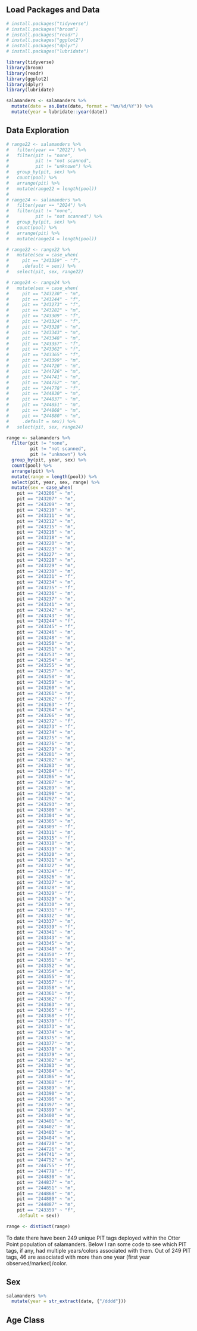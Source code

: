
## Load Packages and Data

```r
# install.packages("tidyverse")
# install.packages("broom")
# install.packages("readr")
# install.packages("ggplot2")
# install.packages("dplyr")
# install.packages("lubridate")

library(tidyverse)
library(broom)
library(readr)
library(ggplot2)
library(dplyr)
library(lubridate)
```

```r
salamanders <- salamanders %>% 
  mutate(date = as.Date(date, format = "%m/%d/%Y")) %>% 
  mutate(year = lubridate::year(date))
```

## Data Exploration

```r
# range22 <- salamanders %>%
#   filter(year == "2022") %>%
#   filter(pit != "none",
#          pit != "not scanned",
#          pit != "unknown") %>%
#   group_by(pit, sex) %>%
#   count(pool) %>%
#   arrange(pit) %>%
#   mutate(range22 = length(pool))
# 
# range24 <- salamanders %>%
#   filter(year == "2024") %>%
#   filter(pit != "none",
#          pit != "not scanned") %>%
#   group_by(pit, sex) %>%
#   count(pool) %>%
#   arrange(pit) %>%
#   mutate(range24 = length(pool))
```

```r
# range22 <- range22 %>% 
#   mutate(sex = case_when(
#     pit == "243359" ~ "f",
#     .default = sex)) %>% 
#   select(pit, sex, range22)
```

```r
# range24 <- range24 %>% 
#   mutate(sex = case_when(
#     pit == "243230" ~ "m",
#     pit == "243244" ~ "f",
#     pit == "243273" ~ "f",
#     pit == "243282" ~ "m",
#     pit == "243309" ~ "f",
#     pit == "243324" ~ "f",
#     pit == "243328" ~ "m",
#     pit == "243343" ~ "m",
#     pit == "243348" ~ "m",
#     pit == "243357" ~ "f",
#     pit == "243362" ~ "f",
#     pit == "243365" ~ "f",
#     pit == "243399" ~ "m",
#     pit == "244720" ~ "m",
#     pit == "244726" ~ "m",
#     pit == "244741" ~ "m",
#     pit == "244752" ~ "m",
#     pit == "244778" ~ "f",
#     pit == "244830" ~ "m",
#     pit == "244837" ~ "m",
#     pit == "244851" ~ "m",
#     pit == "244868" ~ "m",
#     pit == "244880" ~ "m",
#     .default = sex)) %>% 
#   select(pit, sex, range24)
```

```r
range <- salamanders %>%
  filter(pit != "none",
         pit != "not scanned",
         pit != "unknown") %>%
  group_by(pit, year, sex) %>%
  count(pool) %>%
  arrange(pit) %>%
  mutate(range = length(pool)) %>% 
  select(pit, year, sex, range) %>% 
  mutate(sex = case_when(
    pit == "243206" ~ "m",
    pit == "243207" ~ "m",
    pit == "243209" ~ "m",
    pit == "243210" ~ "m",
    pit == "243211" ~ "m",
    pit == "243212" ~ "m",
    pit == "243215" ~ "m",
    pit == "243216" ~ "m",
    pit == "243218" ~ "m",
    pit == "243220" ~ "m",
    pit == "243223" ~ "m",
    pit == "243227" ~ "m",
    pit == "243228" ~ "m",
    pit == "243229" ~ "m",
    pit == "243230" ~ "m",
    pit == "243231" ~ "f",
    pit == "243234" ~ "m",
    pit == "243235" ~ "f",
    pit == "243236" ~ "m",
    pit == "243237" ~ "m",
    pit == "243241" ~ "m",
    pit == "243242" ~ "m",
    pit == "243243" ~ "m",
    pit == "243244" ~ "f",
    pit == "243245" ~ "f",
    pit == "243246" ~ "m",
    pit == "243248" ~ "m",
    pit == "243250" ~ "m",
    pit == "243251" ~ "m",
    pit == "243253" ~ "m",
    pit == "243254" ~ "m",
    pit == "243255" ~ "m",
    pit == "243257" ~ "m",
    pit == "243258" ~ "m",
    pit == "243259" ~ "m",
    pit == "243260" ~ "m",
    pit == "243261" ~ "m",
    pit == "243262" ~ "f",
    pit == "243263" ~ "f",
    pit == "243264" ~ "m",
    pit == "243266" ~ "m",
    pit == "243272" ~ "f",
    pit == "243273" ~ "f",
    pit == "243274" ~ "m",
    pit == "243275" ~ "m",
    pit == "243276" ~ "m",
    pit == "243279" ~ "m",
    pit == "243281" ~ "m",
    pit == "243282" ~ "m",
    pit == "243283" ~ "m",
    pit == "243284" ~ "f",
    pit == "243286" ~ "m",
    pit == "243287" ~ "m",
    pit == "243289" ~ "m",
    pit == "243290" ~ "m",
    pit == "243292" ~ "m",
    pit == "243293" ~ "m",
    pit == "243300" ~ "m",
    pit == "243304" ~ "m",
    pit == "243305" ~ "m",
    pit == "243309" ~ "f",
    pit == "243311" ~ "m",
    pit == "243315" ~ "f",
    pit == "243318" ~ "m",
    pit == "243319" ~ "m",
    pit == "243320" ~ "m",
    pit == "243321" ~ "m",
    pit == "243322" ~ "m",
    pit == "243324" ~ "f",
    pit == "243326" ~ "m",
    pit == "243327" ~ "m",
    pit == "243328" ~ "m",
    pit == "243329" ~ "f",
    pit == "243329" ~ "m",
    pit == "243330" ~ "m",
    pit == "243331" ~ "f",
    pit == "243332" ~ "m",
    pit == "243337" ~ "m",
    pit == "243339" ~ "f",
    pit == "243341" ~ "m",
    pit == "243343" ~ "m",
    pit == "243345" ~ "m",
    pit == "243348" ~ "m",
    pit == "243350" ~ "f",
    pit == "243351" ~ "m",
    pit == "243352" ~ "m",
    pit == "243354" ~ "m",
    pit == "243355" ~ "m",
    pit == "243357" ~ "f",
    pit == "243358" ~ "m",
    pit == "243361" ~ "m",
    pit == "243362" ~ "f",
    pit == "243363" ~ "m",
    pit == "243365" ~ "f",
    pit == "243368" ~ "f",
    pit == "243370" ~ "f",
    pit == "243373" ~ "m",
    pit == "243374" ~ "m",
    pit == "243375" ~ "m",
    pit == "243377" ~ "m",
    pit == "243378" ~ "m",
    pit == "243379" ~ "m",
    pit == "243382" ~ "m",
    pit == "243383" ~ "m",
    pit == "243384" ~ "m",
    pit == "243386" ~ "m",
    pit == "243388" ~ "f",
    pit == "243389" ~ "m",
    pit == "243390" ~ "m",
    pit == "243396" ~ "m",
    pit == "243397" ~ "m",
    pit == "243399" ~ "m",
    pit == "243400" ~ "m",
    pit == "243401" ~ "m",
    pit == "243402" ~ "m",
    pit == "243403" ~ "m",
    pit == "243404" ~ "m",
    pit == "244720" ~ "m",
    pit == "244726" ~ "m",
    pit == "244741" ~ "m",
    pit == "244752" ~ "m",
    pit == "244755" ~ "f",
    pit == "244778" ~ "f",
    pit == "244830" ~ "m",
    pit == "244837" ~ "m",
    pit == "244851" ~ "m",
    pit == "244868" ~ "m",
    pit == "244880" ~ "m",
    pit == "244887" ~ "m",
    pit == "243359" ~ "f",
    .default = sex))
```

```r
range <- distinct(range)
```


To date there have been 249 unique PIT tags deployed within the Otter Point population of salamanders. Below I ran some code to see which PIT tags, if any, had multiple years/colors associated with them. Out of 249 PIT tags, 46 are associated with more than one year (first year observed/marked)/color. 


## Sex 

```r
salamanders %>% 
  mutate(year = str_extract(date, {"/dddd"}))
```




## Age Class